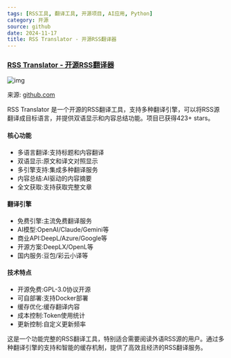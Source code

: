```yaml
---
tags: [RSS工具, 翻译工具, 开源项目, AI应用, Python]
category: 开源
source: github
date: 2024-11-17
title: RSS Translator - 开源RSS翻译器
---
```


### [RSS Translator - 开源RSS翻译器](https://github.com/rss-translator/RSS-Translator)

![img](https://img.mengpeng.tech/i/2024/12/07/6753bb986c55d.webp)

来源: [github.com](https://github.com/rss-translator/RSS-Translator)

RSS Translator 是一个开源的RSS翻译工具，支持多种翻译引擎，可以将RSS源翻译成目标语言，并提供双语显示和内容总结功能。项目已获得423+ stars。

#### 核心功能
- 多语言翻译:支持标题和内容翻译
- 双语显示:原文和译文对照显示
- 多引擎支持:集成多种翻译服务
- 内容总结:AI驱动的内容摘要
- 全文获取:支持获取完整文章

#### 翻译引擎
- 免费引擎:主流免费翻译服务
- AI模型:OpenAI/Claude/Gemini等
- 商业API:DeepL/Azure/Google等
- 开源方案:DeepLX/OpenL等
- 国内服务:豆包/彩云小译等

#### 技术特点
- 开源免费:GPL-3.0协议开源
- 可自部署:支持Docker部署
- 缓存优化:缓存翻译内容
- 成本控制:Token使用统计
- 更新控制:自定义更新频率

这是一个功能完整的RSS翻译工具，特别适合需要阅读外语RSS源的用户。通过多种翻译引擎的支持和智能的缓存机制，提供了高效且经济的RSS翻译服务。 
